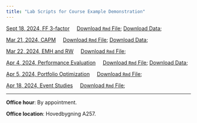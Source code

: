 ```yaml
---
title: "Lab Scripts for Course Example Demonstration"
---
```



[Sept 18, 2024, FF 3-factor](FF_factors.html) &nbsp;&nbsp;&nbsp;  [Download `Rmd` File](FF_factors.Rmd); [Download Data](https://drive.google.com/file/d/1N0zdMqasX3p0NcODSBcJvDZlNLHYePjm/view?usp=share_link);

[Mar 21, 2024, CAPM](w1.html) &nbsp;&nbsp;&nbsp;  [Download `Rmd` File](w1.rmd); [Download Data](https://github.com/my1396/EK369E/tree/main/data);


[Mar 22, 2024, EMH and RW](w2.html) &nbsp;&nbsp;&nbsp;  [Download `Rmd` File](w2.rmd); 

[Apr 4, 2024, Performance Evaluation](w3.html) &nbsp;&nbsp;&nbsp;  [Download `Rmd` File](w3.Rmd); [Download Data](https://drive.google.com/file/d/1Xop4n2ZjP4IytKI_Xyqp0NHxwK-GpZPk/view?usp=share_link);

[Apr 5, 2024, Portfolio Optimization](w4.html) &nbsp;&nbsp;&nbsp;  [Download `Rmd` File](w4.Rmd); 

[Apr 18, 2024, Event Studies](w5.html) &nbsp;&nbsp;&nbsp;  [Download `Rmd` File](w5.Rmd); 

<hr>

**Office hour**: By appointment.

**Office location**: Hovedbygning A257.


